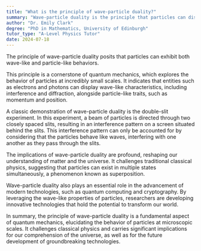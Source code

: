 ```yaml
---
title: "What is the principle of wave-particle duality?"
summary: "Wave-particle duality is the principle that particles can display characteristics of both waves and particles, highlighting the dual nature of matter in quantum mechanics."
author: "Dr. Emily Clark"
degree: "PhD in Mathematics, University of Edinburgh"
tutor_type: "A-Level Physics Tutor"
date: 2024-07-18
---
```


The principle of wave-particle duality posits that particles can exhibit both wave-like and particle-like behaviors.

This principle is a cornerstone of quantum mechanics, which explores the behavior of particles at incredibly small scales. It indicates that entities such as electrons and photons can display wave-like characteristics, including interference and diffraction, alongside particle-like traits, such as momentum and position.

A classic demonstration of wave-particle duality is the double-slit experiment. In this experiment, a beam of particles is directed through two closely spaced slits, resulting in an interference pattern on a screen situated behind the slits. This interference pattern can only be accounted for by considering that the particles behave like waves, interfering with one another as they pass through the slits.

The implications of wave-particle duality are profound, reshaping our understanding of matter and the universe. It challenges traditional classical physics, suggesting that particles can exist in multiple states simultaneously, a phenomenon known as superposition.

Wave-particle duality also plays an essential role in the advancement of modern technologies, such as quantum computing and cryptography. By leveraging the wave-like properties of particles, researchers are developing innovative technologies that hold the potential to transform our world.

In summary, the principle of wave-particle duality is a fundamental aspect of quantum mechanics, elucidating the behavior of particles at microscopic scales. It challenges classical physics and carries significant implications for our comprehension of the universe, as well as for the future development of groundbreaking technologies.
    